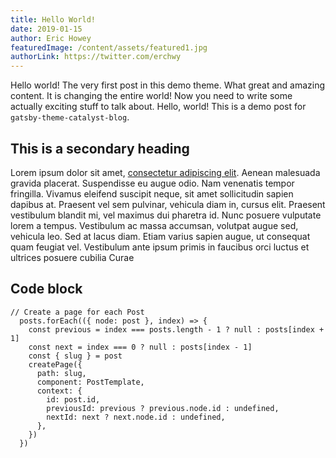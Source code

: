 ```yaml
---
title: Hello World!
date: 2019-01-15
author: Eric Howey
featuredImage: /content/assets/featured1.jpg
authorLink: https://twitter.com/erchwy
---
```


Hello world! The very first post in this demo theme. What great and amazing content. It is changing the entire world! Now you need to write some actually exciting stuff to talk about. Hello, world! This is a demo post for `gatsby-theme-catalyst-blog`.

## This is a secondary heading

Lorem ipsum dolor sit amet, [consectetur adipiscing elit](https://www.google.com). Aenean malesuada gravida placerat. Suspendisse eu augue odio. Nam venenatis tempor fringilla. Vivamus eleifend suscipit neque, sit amet sollicitudin sapien dapibus at. Praesent vel sem pulvinar, vehicula diam in, cursus elit. Praesent vestibulum blandit mi, vel maximus dui pharetra id. Nunc posuere vulputate lorem a tempus. Vestibulum ac massa accumsan, volutpat augue sed, vehicula leo. Sed at lacus diam. Etiam varius sapien augue, ut consequat quam feugiat vel. Vestibulum ante ipsum primis in faucibus orci luctus et ultrices posuere cubilia Curae

## Code block

```
// Create a page for each Post
  posts.forEach(({ node: post }, index) => {
    const previous = index === posts.length - 1 ? null : posts[index + 1]
    const next = index === 0 ? null : posts[index - 1]
    const { slug } = post
    createPage({
      path: slug,
      component: PostTemplate,
      context: {
        id: post.id,
        previousId: previous ? previous.node.id : undefined,
        nextId: next ? next.node.id : undefined,
      },
    })
  })
```
